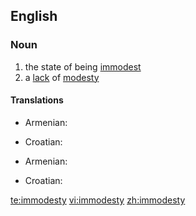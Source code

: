 ==English==

===Noun===
{{en-noun|-}}

# the state of being [[immodest]]
# a [[lack]] of [[modesty]]

====Translations====
{{trans-top|state of being immodest}}
* Armenian: {{t-|hy|անհամեստություն|tr=anhamestut’yun}}
{{trans-mid}}
* Croatian: {{t-|hr|neskromnost|f|alt=nèskromnōst}}
{{trans-bottom}}

{{trans-top|lack of modesty}}
* Armenian: {{t-|hy|անհամեստություն|tr=anhamestut’yun}}
{{trans-mid}}
* Croatian: {{t-|hr|neskromnost|f|alt=nèskromnōst}}
{{trans-bottom}}

[[te:immodesty]]
[[vi:immodesty]]
[[zh:immodesty]]